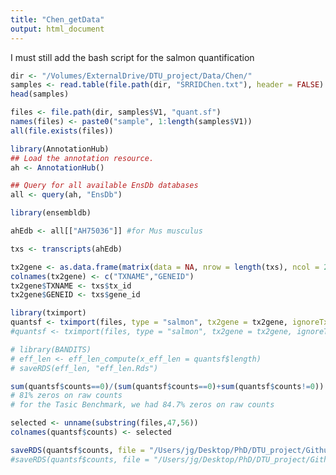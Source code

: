 ```yaml
---
title: "Chen_getData"
output: html_document
---
```


I must still add the bash script for the salmon quantification

```r
dir <- "/Volumes/ExternalDrive/DTU_project/Data/Chen/"
samples <- read.table(file.path(dir, "SRRIDChen.txt"), header = FALSE)
head(samples)
```

```r
files <- file.path(dir, samples$V1, "quant.sf")
names(files) <- paste0("sample", 1:length(samples$V1))
all(file.exists(files))
```

```r
library(AnnotationHub)
## Load the annotation resource.
ah <- AnnotationHub()

## Query for all available EnsDb databases
all <- query(ah, "EnsDb")

library(ensembldb)

ahEdb <- all[["AH75036"]] #for Mus musculus

txs <- transcripts(ahEdb)
```

```r
tx2gene <- as.data.frame(matrix(data = NA, nrow = length(txs), ncol = 2))
colnames(tx2gene) <- c("TXNAME","GENEID")
tx2gene$TXNAME <- txs$tx_id
tx2gene$GENEID <- txs$gene_id
```

```r
library(tximport)
quantsf <- tximport(files, type = "salmon", tx2gene = tx2gene, ignoreTxVersion = TRUE, txOut = TRUE, countsFromAbundance = "no")
#quantsf <- tximport(files, type = "salmon", tx2gene = tx2gene, ignoreTxVersion = TRUE, txOut = TRUE, countsFromAbundance = "scaledTPM")

# library(BANDITS)
# eff_len <- eff_len_compute(x_eff_len = quantsf$length)
# saveRDS(eff_len, "eff_len.Rds")
```

```r
sum(quantsf$counts==0)/(sum(quantsf$counts==0)+sum(quantsf$counts!=0))
# 81% zeros on raw counts
# for the Tasic Benchmark, we had 84.7% zeros on raw counts
```

```r
selected <- unname(substring(files,47,56))
colnames(quantsf$counts) <- selected
```

```r
saveRDS(quantsf$counts, file = "/Users/jg/Desktop/PhD/DTU_project/Github/dtuPaper/Data/Chen_data/quantsf_count")
#saveRDS(quantsf$counts, file = "/Users/jg/Desktop/PhD/DTU_project/Github/dtuPaper/new_analysis/Data/Chen_data/quantsf_scaledTPM")
```




